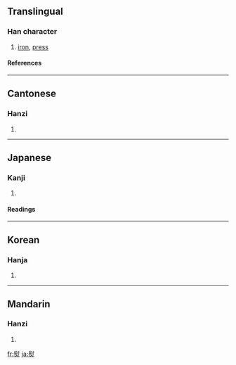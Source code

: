 ==Translingual==
===Han character===
{{Han char|rn=86|rad=火|as=11|sn=15|four=7480<sub>9</sub>|canj=尸戈火 (SIF)}}
# [[iron]], [[press]]
====References====
{{Han ref|kx=0680.350|dkj=19346|dj=1092.110|hdz=32229.180|uh=71A8|ud=29096|bh=BCF7|bd=48375}}

----
==Cantonese==
===Hanzi===
{{yue-hanzi|jyut=|y=tong3, wan6 wat1}}
# {{defn|Cantonese}}

----
==Japanese==
===Kanji===
{{ja-kanji|grade=|rs=火11}}
# {{defn|Japanese}} 
====Readings====
{{ja-readings|on=[[い]] (i), [[うつ]] (utsu)|kun=[[おさえる]] (osaeru), [[のす]] (nosu), [[ひのし]] (hinoshi)}}

----
==Korean==
===Hanja===
{{ko-hanja|hangeul=위|eumhun=|rv=wi|mr=wi|y=wi}}
# {{defn|Korean}}

----
==Mandarin==
===Hanzi===
{{cmn-hanzi|pin=[[yùn]] ([[yun4]])|wg=yün<sup>4</sup>}}
# {{defn|Mandarin}}

[[fr:熨]]
[[ja:熨]]